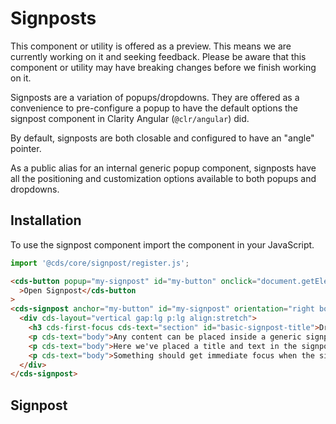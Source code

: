 
<Meta title="Components/Signpost" />

# Signposts

<cds-alert-group status="warning" cds-layout="m-b:lg">
  <cds-alert>
    This component or utility is offered as a preview. This means we are currently working on it and seeking feedback.
    Please be aware that this component or utility may have breaking changes before we finish working on it.
  </cds-alert>
</cds-alert-group>

Signposts are a variation of popups/dropdowns. They are offered as a convenience to pre-configure a popup to have the
default options the signpost component in Clarity Angular (`@clr/angular`) did.

By default, signposts are both closable and configured to have an "angle" pointer.

As a public alias for an internal generic popup component, signposts have all the positioning and customization options
available to both popups and dropdowns.

## Installation

To use the signpost component import the component in your JavaScript.

```typescript
import '@cds/core/signpost/register.js';
```

```html
<cds-button popup="my-signpost" id="my-button" onclick="document.getElementById('my-signpost').hidden = false"
  >Open Signpost</cds-button
>
<cds-signpost anchor="my-button" id="my-signpost" orientation="right bottom">
  <div cds-layout="vertical gap:lg p:lg align:stretch">
    <h3 cds-first-focus cds-text="section" id="basic-signpost-title">Dropdown Title</h3>
    <p cds-text="body">Any content can be placed inside a generic signpost.</p>
    <p cds-text="body">Here we've placed a title and text in the signpost.</p>
    <p cds-text="body">Something should get immediate focus when the signpost opens. Here it is the title.</p>
  </div>
</cds-signpost>
```

## Signpost

<Preview>
  <Story id="stories-signpost--basic" />
</Preview>

<Preview>
  <Story id="stories-signpost--custompointer" />
</Preview>

<Preview>
  <Story id="stories-signpost--trigger" />
</Preview>

<Preview>
  <Story id="stories-signpost--stacked" />
</Preview>

<Preview>
  <Story id="stories-signpost--custom" />
</Preview>

<Preview>
  <Story id="stories-signpost--darktheme" />
</Preview>
